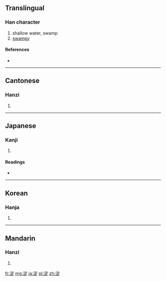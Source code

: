 {{also|澱}}
==Translingual==
{{zh-forms|淀|淀[[澱]]}}
===Han character===
{{Han char|rn=85|rad=水|as=08|sn=11|four=3318<sub>1</sub>|canj=水十一人 (EJMO)}}

# shallow water, swamp
# [[swampy]]

====References====
* {{Han ref|kx=0628.280|dkj=17610|dj=1030.170|hdz=31661.020|uh=6DC0|ud=28096|bh=D5E0|bd=54752}}

----

==Cantonese==

===Hanzi===
{{yue-hanzi|jyut=|y=din6|tra=澱}}

# {{defn|Cantonese|sort=水08}}

----

==Japanese==

===Kanji===
{{ja-kanji|grade=n|rs=水08}}

# {{defn|Japanese|sort=水08}}

====Readings====
* {{ja-readings|on=[[てん]] (ten), [[でん]] (den)|kun=[[よど]] (yodo), [[よどむ]] (yodomu)}}

----

==Korean==

===Hanja===
{{ko-hanja|hangeul=정|eumhun=|rv=jeong|mr=chŏng|y=ceng}}

# {{defn|Korean|sort=水08}}

----

==Mandarin==

===Hanzi===
{{cmn-hanzi|tra=澱|pin=[[diàn]] ([[dian4]]), [[xiáo]] ([[xiao2]])|wg=tien<sup>4</sup>, hsiao<sup>2</sup>}}

# {{defn|Mandarin|sort=水08}}

[[fr:淀]]
[[mg:淀]]
[[ja:淀]]
[[pl:淀]]
[[zh:淀]]